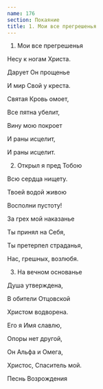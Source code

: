 ```yaml
---
name: 176
section: Покаяние
title: 1. Мои все прегрешенья
---
```

1. Мои все прегрешенья

Несу к ногам Христа.

Дарует Он прощенье

И мир Свой у креста.

Святая Кровь омоет,

Все пятна убелит,

Вину мою покроет

И раны исцелит,

И раны исцелит.


2. Открыл я пред Тобою

Всю сердца нищету.

Твоей водой живою

Восполни пустоту!

За грех мой наказанье

Ты принял на Себя,

Ты претерпел страданья,

Нас, грешных, возлюбя.


3. На вечном основанье

Душа утверждена,

В обители Отцовской

Христом водворена.

Его я Имя славлю,

Опоры нет другой,

Он Альфа и Омега,

Христос, Спаситель мой.


Песнь Возрождения